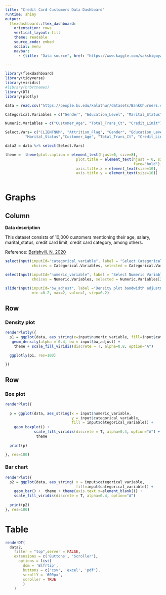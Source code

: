 ```yaml
---
title: "Credit Card Customers Data Dashboard"
runtime: shiny
output: 
  flexdashboard::flex_dashboard:
    orientation: rows
    vertical_layout: fill
    theme: readable
    source_code: embed
    social: menu
    navbar:
      - {title: "Data source", href: "https://www.kaggle.com/sakshigoyal7/credit-card-customers", icon: "far fa-clipboard"}

---
```


```r
library(flexdashboard)
library(tidyverse)
library(viridis)
#library(hrbrthemes)
library(DT)
library(plotly)

data = read.csv("https://people.bu.edu/kalathur/datasets/BankChurners.csv")

Categorical.Variables = c("Gender", "Education_Level", "Marital_Status")

Numeric.Variables = c("Customer_Age", "Total_Trans_Ct", "Credit_Limit")

Select.Vars= c("CLIENTNUM", "Attrition_Flag", "Gender", "Education_Level", 
         "Marital_Status","Customer_Age", "Total_Trans_Ct", "Credit_Limit")

data2 = data %>% select(Select.Vars)

theme =  theme(plot.caption = element_text(hjust=0, size=8),
                                plot.title = element_text(hjust = 0, size=12, 
                                                          face="bold"),
                                axis.title.x = element_text(size=10),
                                axis.title.y = element_text(size=10))  
                                
```

# Graphs

Column {.sidebar data-width=300}
-------------------------------------------------------------------
**Data description**

This dataset consists of 10,000 customers mentioning their age, salary, marital_status, credit card limit, credit card category, among others.

Reference: [Berishvili, N. 2020](https://towardsdatascience.com/create-an-interactive-dashboard-with-shiny-flexdashboard-and-plotly-b1f025aebc9c)

```r

selectInput(inputId="categorical_variable", label = "Select Categorical Variable:", 
            choices = Categorical.Variables, selected = Categorical.Variables[2])

selectInput(inputId="numeric_variable", label = "Select Numeric Variable:", 
            choices = Numeric.Variables, selected = Numeric.Variables[2])

sliderInput(inputId="bw_adjust", label ="Density plot bandwidth adjustment:",
            min =0.2, max=2, value=1, step=0.2)

```

Row 
-------------------------------------------------------------------

### **Density plot** 
```r
renderPlotly({
  p1 = ggplot(data, aes_string(x=input$numeric_variable, fill=input$categorical_variable)) +
   geom_density(alpha = 0.4, bw = input$bw_adjust) +
    theme + scale_fill_viridis(discrete = T, alpha=0.8, option="A") 
  
  ggplotly(p1, res=100)

})

```




Row 
-------------------------------------------------------------------

### **Box plot** 
```r
renderPlot({
  
  p = ggplot(data, aes_string(x = input$numeric_variable, 
                              y = input$categorical_variable,  
                              fill = input$categorical_variable)) +
    geom_boxplot() + 
             scale_fill_viridis(discrete = T, alpha=0.4, option="A") +
              theme 
  
  print(p)

}, res=100)
```


### **Bar chart** 
```r
renderPlot({
  p2 = ggplot(data, aes_string( x = input$categorical_variable, 
                                fill=input$categorical_variable)) +
    geom_bar() +  theme + theme(axis.text.x=element_blank()) + 
    scale_fill_viridis(discrete = T, alpha=0.4, option="A") 
  
  print(p2)
}, res=100)
```

# Table
```r
renderDT(
  data2,
    filter = "top",server = FALSE,
    extensions = c('Buttons', 'Scroller'),
      options = list(
        dom = 'Blfrtip',
        buttons = c('csv', 'excel', 'pdf'),
        scrollY = '600px',
        scroller = TRUE
        )
    )
```

